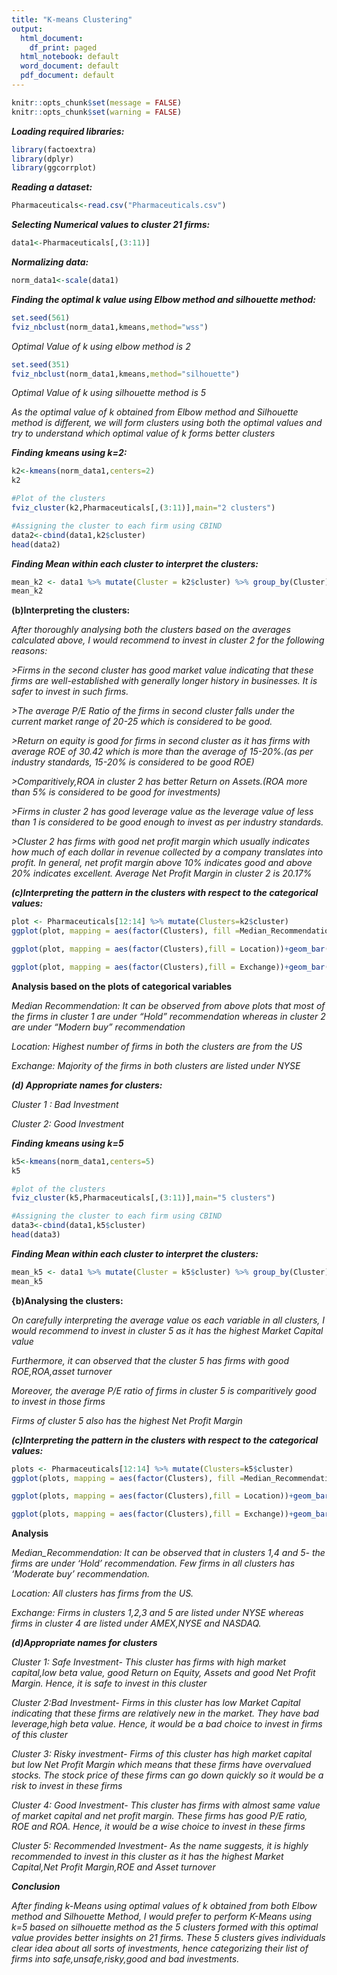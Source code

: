 ---
title: "K-means Clustering"
output:
  html_document:
    df_print: paged
  html_notebook: default
  word_document: default
  pdf_document: default
---

```{r setup, include=FALSE}
knitr::opts_chunk$set(message = FALSE)
knitr::opts_chunk$set(warning = FALSE)
```


***Loading required libraries:***
```{r}
library(factoextra)
library(dplyr)
library(ggcorrplot)
```

***Reading a dataset:***
```{r}
Pharmaceuticals<-read.csv("Pharmaceuticals.csv")
```

***Selecting Numerical values to cluster 21 firms:***
```{r}
data1<-Pharmaceuticals[,(3:11)]
```

***Normalizing data:***
```{r}

norm_data1<-scale(data1)
```

***Finding the optimal k value using Elbow method and silhouette method:***
```{r}
set.seed(561)
fviz_nbclust(norm_data1,kmeans,method="wss")
```

*Optimal Value of k using elbow method is 2*
```{r}

set.seed(351)
fviz_nbclust(norm_data1,kmeans,method="silhouette")

```

*Optimal Value of k using silhouette method is 5*

*As the optimal value of k obtained from Elbow method and Silhouette method is different, we will form clusters using both the optimal values and try to understand which optimal value of k forms better clusters*



***Finding kmeans using k=2:***
```{r}
k2<-kmeans(norm_data1,centers=2)
k2

#Plot of the clusters
fviz_cluster(k2,Pharmaceuticals[,(3:11)],main="2 clusters")

#Assigning the cluster to each firm using CBIND
data2<-cbind(data1,k2$cluster)
head(data2)

```

***Finding Mean within each cluster to interpret the clusters:***
```{r}
mean_k2 <- data1 %>% mutate(Cluster = k2$cluster) %>% group_by(Cluster) %>% summarise_all("mean")
mean_k2

```

**(b)Interpreting the clusters:**

*After thoroughly analysing both the clusters based on the averages calculated above, I would recommend to invest in cluster 2 for the following reasons:*

*>Firms in the second cluster has good market value indicating that these firms are well-established with generally longer history in businesses. It is safer to invest in such firms.*

*>The average P/E Ratio of the firms in second cluster falls under the current market range of 20-25 which is considered to be good.*

*>Return on equity is good for firms in second cluster as it has firms with average ROE of 30.42 which is more than the average of 15-20%.(as per industry standards, 15-20% is considered to be good ROE)*

*>Comparitively,ROA in cluster 2 has better Return on Assets.(ROA more than 5% is considered to be good for investments)*

*>Firms in cluster 2 has good leverage value as the leverage value of less than 1 is considered to be good enough to invest as per industry standards.*

*>Cluster 2 has firms with good net profit margin which usually indicates how much of each dollar in revenue collected by a company translates into profit. In general, net profit margin above 10% indicates good and above 20% indicates excellent. Average Net Profit Margin in cluster 2 is 20.17%*


***(c)Interpreting the pattern in the clusters with respect to the categorical values:***

```{r}

plot <- Pharmaceuticals[12:14] %>% mutate(Clusters=k2$cluster)
ggplot(plot, mapping = aes(factor(Clusters), fill =Median_Recommendation))+geom_bar(position='dodge')+labs(x ='Clusters')

ggplot(plot, mapping = aes(factor(Clusters),fill = Location))+geom_bar(position = 'dodge')+labs(x ='Clusters')

ggplot(plot, mapping = aes(factor(Clusters),fill = Exchange))+geom_bar(position = 'dodge')+labs(x ='Clusters')


```
**Analysis based on the plots of categorical variables**

*Median Recommendation: It can be observed from above plots that most of the firms in cluster 1 are under "Hold" recommendation whereas in cluster 2 are under "Modern buy" recommendation*

*Location: Highest number of firms in both the clusters are from the US*

*Exchange: Majority of the firms in both clusters are listed under NYSE*

***(d)  Appropriate names for clusters:***

*Cluster 1 : Bad Investment*

*Cluster 2: Good Investment*

\newpage

***Finding kmeans using k=5***
```{r}
k5<-kmeans(norm_data1,centers=5)
k5

#plot of the clusters
fviz_cluster(k5,Pharmaceuticals[,(3:11)],main="5 clusters")

#Assigning the cluster to each firm using CBIND
data3<-cbind(data1,k5$cluster)
head(data3)
```

***Finding Mean within each cluster to interpret the clusters:***
```{r}
mean_k5 <- data1 %>% mutate(Cluster = k5$cluster) %>% group_by(Cluster) %>% summarise_all("mean")
mean_k5
```

**{b)Analysing the clusters:**

*On carefully interpreting the average value os each variable in all clusters, I would recommend to invest in cluster 5 as it has the highest Market Capital value*

*Furthermore, it can observed that the cluster 5 has firms with good ROE,ROA,asset turnover*

*Moreover, the average P/E ratio of firms in cluster 5 is comparitively good to invest in those firms*

*Firms of cluster 5 also has the highest Net Profit Margin*



***(c)Interpreting the pattern in the clusters with respect to the categorical values:***
```{r}

plots <- Pharmaceuticals[12:14] %>% mutate(Clusters=k5$cluster)
ggplot(plots, mapping = aes(factor(Clusters), fill =Median_Recommendation))+geom_bar(position='dodge')+labs(x ='Clusters')

ggplot(plots, mapping = aes(factor(Clusters),fill = Location))+geom_bar(position = 'dodge')+labs(x ='Clusters')

ggplot(plots, mapping = aes(factor(Clusters),fill = Exchange))+geom_bar(position = 'dodge')+labs(x ='Clusters')


```
**Analysis**

*Median_Recommendation: It can be observed that in clusters 1,4 and 5- the firms are under 'Hold' recommendation. Few firms in all clusters has 'Moderate buy' recommendation.*

*Location: All clusters has firms from the US.*

*Exchange: Firms in clusters 1,2,3 and 5 are listed under NYSE whereas firms in cluster 4 are listed under AMEX,NYSE and NASDAQ.*

***(d)Appropriate names for clusters***

*Cluster 1: Safe Investment- This cluster has firms with high market capital,low beta value, good Return on Equity, Assets and good Net Profit Margin. Hence, it is safe to invest in this cluster*

*Cluster 2:Bad Investment- Firms in this cluster has low Market Capital indicating that these firms are relatively new in the market. They have bad leverage,high beta value. Hence, it would be a bad choice to invest in firms of this cluster*

*Cluster 3: Risky investment- Firms of this cluster has high market capital but low Net Profit Margin which means that these firms have overvalued stocks. The stock price of these firms can go down quickly so it would be a risk to invest in these firms*

*Cluster 4: Good Investment- This cluster has firms with almost same value of market capital and net profit margin. These firms has good P/E ratio, ROE and ROA. Hence, it would be a wise choice to invest in these firms*

*Cluster 5: Recommended Investment- As the name suggests, it is highly recommended to invest in this cluster as it has the highest Market Capital,Net Profit Margin,ROE and Asset turnover*


***Conclusion***

*After finding k-Means using optimal values of k obtained from both Elbow method and Silhouette Method, I would prefer to perform K-Means using k=5 based on silhouette method as the 5 clusters formed with this optimal value provides better insights on 21 firms. These 5 clusters gives individuals clear idea about all sorts of investments, hence categorizing their list of firms into safe,unsafe,risky,good and bad investments.*

